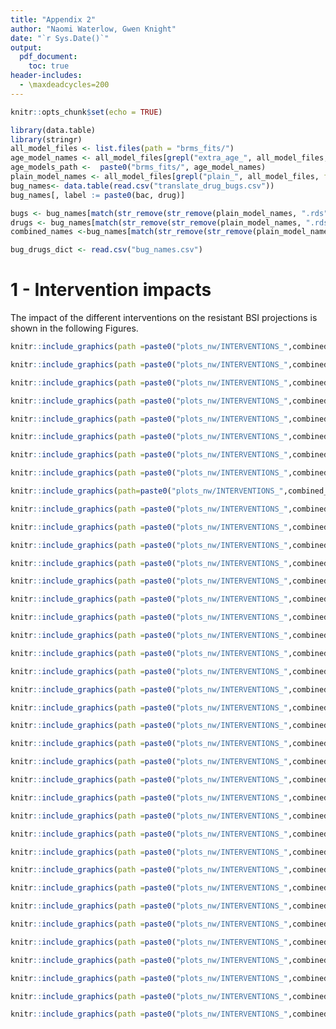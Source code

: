 ```yaml
---
title: "Appendix 2"
author: "Naomi Waterlow, Gwen Knight"
date: "`r Sys.Date()`"
output: 
  pdf_document:
    toc: true
header-includes:
  - \maxdeadcycles=200
---
```

  \maxdeadcycles=200
\newcommand{\beginsupplement}{%
  \setcounter{table}{0}
  \renewcommand{\thetable}{S\arabic{table}}%
  \setcounter{figure}{0}
  \renewcommand{\thefigure}{S\arabic{figure}}%
}

\beginsupplement
```r
knitr::opts_chunk$set(echo = TRUE)
```


```r
library(data.table)
library(stringr)
all_model_files <- list.files(path = "brms_fits/")
age_model_names <- all_model_files[grepl("extra_age_", all_model_files, fixed = TRUE)]
age_models_path <-  paste0("brms_fits/", age_model_names)
plain_model_names <- all_model_files[grepl("plain_", all_model_files, fixed = TRUE)]
bug_names<- data.table(read.csv("translate_drug_bugs.csv"))
bug_names[, label := paste0(bac, drug)]

bugs <- bug_names[match(str_remove(str_remove(plain_model_names, ".rds"), "plain_"), label)]$Bacteria
drugs <- bug_names[match(str_remove(str_remove(plain_model_names, ".rds"), "plain_"),label)]$Antibiotic
combined_names <-bug_names[match(str_remove(str_remove(plain_model_names, ".rds"), "plain_"), label)]$label

bug_drugs_dict <- read.csv("bug_names.csv")

```


# 1 - Intervention impacts

The impact of the different interventions on the resistant BSI projections is shown in the following Figures. 

```r
knitr::include_graphics(path =paste0("plots_nw/INTERVENTIONS_",combined_names[1],".pdf"))
```

```r
knitr::include_graphics(path =paste0("plots_nw/INTERVENTIONS_",combined_names[2],".pdf"))
```

```r
knitr::include_graphics(path =paste0("plots_nw/INTERVENTIONS_",combined_names[3],".pdf"))
```

```r
knitr::include_graphics(path =paste0("plots_nw/INTERVENTIONS_",combined_names[4],".pdf"))
```

```r
knitr::include_graphics(path =paste0("plots_nw/INTERVENTIONS_",combined_names[5],".pdf"))
```

```r
knitr::include_graphics(path =paste0("plots_nw/INTERVENTIONS_",combined_names[6],".pdf"))
```

```r
knitr::include_graphics(path =paste0("plots_nw/INTERVENTIONS_",combined_names[7],".pdf"))
```

```r
knitr::include_graphics(path =paste0("plots_nw/INTERVENTIONS_",combined_names[8],".pdf"))
```

```r
knitr::include_graphics(path=paste0("plots_nw/INTERVENTIONS_",combined_names[9],".pdf"))
```

```r
knitr::include_graphics(path =paste0("plots_nw/INTERVENTIONS_",combined_names[10],".pdf"))
```

```r
knitr::include_graphics(path =paste0("plots_nw/INTERVENTIONS_",combined_names[11],".pdf"))
```

```r
knitr::include_graphics(path =paste0("plots_nw/INTERVENTIONS_",combined_names[12],".pdf"))
```

```r
knitr::include_graphics(path =paste0("plots_nw/INTERVENTIONS_",combined_names[13],".pdf"))
```

```r
knitr::include_graphics(path =paste0("plots_nw/INTERVENTIONS_",combined_names[14],".pdf"))
```

```r
knitr::include_graphics(path =paste0("plots_nw/INTERVENTIONS_",combined_names[15],".pdf"))
```

```r
knitr::include_graphics(path =paste0("plots_nw/INTERVENTIONS_",combined_names[16],".pdf"))
```

```r
knitr::include_graphics(path =paste0("plots_nw/INTERVENTIONS_",combined_names[17],".pdf"))
```

```r
knitr::include_graphics(path =paste0("plots_nw/INTERVENTIONS_",combined_names[18],".pdf"))
```

```r
knitr::include_graphics(path =paste0("plots_nw/INTERVENTIONS_",combined_names[19],".pdf"))
```

```r
knitr::include_graphics(path =paste0("plots_nw/INTERVENTIONS_",combined_names[20],".pdf"))
```

```r
knitr::include_graphics(path =paste0("plots_nw/INTERVENTIONS_",combined_names[21],".pdf"))
```

```r
knitr::include_graphics(path =paste0("plots_nw/INTERVENTIONS_",combined_names[22],".pdf"))
```


```r
knitr::include_graphics(path =paste0("plots_nw/INTERVENTIONS_",combined_names[23],".pdf"))
```

```r
knitr::include_graphics(path =paste0("plots_nw/INTERVENTIONS_",combined_names[24],".pdf"))
```

```r
knitr::include_graphics(path =paste0("plots_nw/INTERVENTIONS_",combined_names[25],".pdf"))
```

```r
knitr::include_graphics(path =paste0("plots_nw/INTERVENTIONS_",combined_names[26],".pdf"))
```

```r
knitr::include_graphics(path =paste0("plots_nw/INTERVENTIONS_",combined_names[27],".pdf"))
```

```r
knitr::include_graphics(path =paste0("plots_nw/INTERVENTIONS_",combined_names[28],".pdf"))
```

```r
knitr::include_graphics(path =paste0("plots_nw/INTERVENTIONS_",combined_names[29],".pdf"))
```

```r
knitr::include_graphics(path =paste0("plots_nw/INTERVENTIONS_",combined_names[30],".pdf"))
```

```r
knitr::include_graphics(path =paste0("plots_nw/INTERVENTIONS_",combined_names[31],".pdf"))
```

```r
knitr::include_graphics(path =paste0("plots_nw/INTERVENTIONS_",combined_names[32],".pdf"))
```

```r
knitr::include_graphics(path =paste0("plots_nw/INTERVENTIONS_",combined_names[33],".pdf"))
```

```r
knitr::include_graphics(path =paste0("plots_nw/INTERVENTIONS_",combined_names[34],".pdf"))
```


```r
knitr::include_graphics(path =paste0("plots_nw/INTERVENTIONS_",combined_names[35],".pdf"))
```

```r
knitr::include_graphics(path =paste0("plots_nw/INTERVENTIONS_",combined_names[36],".pdf"))
```


```r
knitr::include_graphics(path =paste0("plots_nw/INTERVENTIONS_",combined_names[37],".pdf"))
```

```r
knitr::include_graphics(path =paste0("plots_nw/INTERVENTIONS_",combined_names[38],".pdf"))
```



